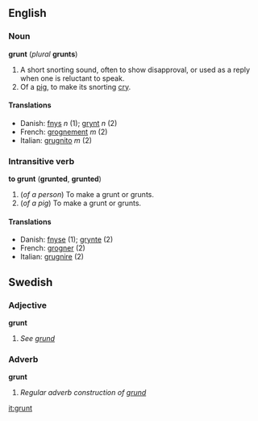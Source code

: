 ==English==
===Noun===
'''grunt''' (''plural'' '''grunts''')

#A short snorting sound, often to show disapproval, or used as a reply when one is reluctant to speak.
#Of a [[pig]], to make its snorting [[cry]].

====Translations====
*Danish: [[fnys]] ''n'' (1); [[grynt]] ''n'' (2)
*French: [[grognement]] ''m'' (2)
*Italian: [[grugnito]] ''m'' (2)

===Intransitive verb===
'''to grunt''' ('''grunted''', '''grunted''')

#(''of a person'') To make a grunt or grunts.
#(''of a pig'') To make a grunt or grunts.

====Translations====
*Danish: [[fnyse]] (1); [[grynte]] (2)
*French: [[grogner]] (2)
*Italian: [[grugnire]] (2)

==Swedish==
===Adjective===
'''grunt'''
#''See [[grund#Swedish|grund]]''
===Adverb===
'''grunt'''
#''Regular adverb construction of [[grund#Swedish|grund]]''

[[it:grunt]]